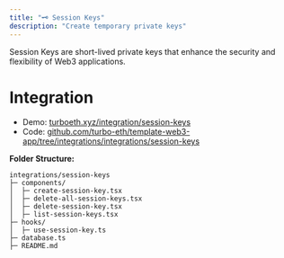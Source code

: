 ```yaml
---
title: "🗝️ Session Keys"
description: "Create temporary private keys"
---
```


Session Keys are short-lived private keys that enhance the security and flexibility of Web3 applications.

# Integration

- Demo: [turboeth.xyz/integration/session-keys](https://www.turboeth.xyz/integration/session-keys)
- Code: [github.com/turbo-eth/template-web3-app/tree/integrations/integrations/session-keys](https://github.com/turbo-eth/template-web3-app/tree/integrations/integrations/session-keys)

**Folder Structure:**
```
integrations/session-keys
├─ components/
│  ├─ create-session-key.tsx
│  ├─ delete-all-session-keys.tsx
│  ├─ delete-session-key.tsx
│  ├─ list-session-keys.tsx
├─ hooks/
│  ├─ use-session-key.ts
├─ database.ts
├─ README.md
```